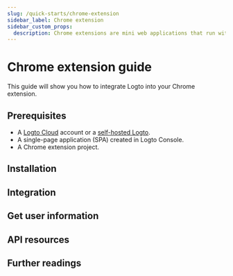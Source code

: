 ```yaml
---
slug: /quick-starts/chrome-extension
sidebar_label: Chrome extension
sidebar_custom_props:
  description: Chrome extensions are mini web applications that run within Google Chrome.
---
```




# Chrome extension guide

This guide will show you how to integrate Logto into your Chrome extension.

<GuideTip />

## Prerequisites

- A [Logto Cloud](https://cloud.logto.io) account or a [self-hosted Logto](/introduction/set-up-logto-oss).
- A single-page application (SPA) created in Logto Console.
- A Chrome extension project.

## Installation

<Installation />

## Integration

<Integration />

## Get user information

<GetUserInformation package="@logto/chrome-extension" />

## API resources

<ApiResources package="@logto/chrome-extension" />

## Further readings

<FurtherReadings />
